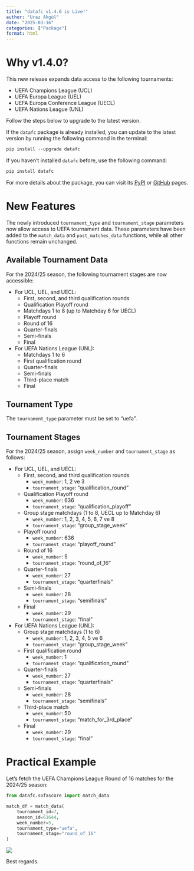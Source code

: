 ```yaml
---
title: "datafc v1.4.0 is Live!"
author: "Uraz Akgül"
date: "2025-03-16"
categories: ["Package"]
format: html
---
```


# Why v1.4.0?

This new release expands data access to the following tournaments:

* UEFA Champions League (UCL)
* UEFA Europa League (UEL)
* UEFA Europa Conference League (UECL)
* UEFA Nations League (UNL)

Follow the steps below to upgrade to the latest version.

If the `datafc` package is already installed, you can update to the latest version by running the following command in the terminal:

```python
pip install --upgrade datafc
```

If you haven't installed `datafc` before, use the following command:

```python
pip install datafc
```

For more details about the package, you can visit its [PyPI](https://pypi.org/project/datafc/){target="_blank"} or [GitHub](https://github.com/urazakgul/datafc){target="_blank"} pages.

# New Features

The newly introduced `tournament_type` and `tournament_stage` parameters now allow access to UEFA tournament data. These parameters have been added to the `match_data` and `past_matches_data` functions, while all other functions remain unchanged.

## Available Tournament Data

For the 2024/25 season, the following tournament stages are now accessible:

* For UCL, UEL, and UECL:
  * First, second, and third qualification rounds
  * Qualification Playoff round
  * Matchdays 1 to 8 (up to Matchday 6 for UECL)
  * Playoff round
  * Round of 16
  * Quarter-finals
  * Semi-finals
  * Final

* For UEFA Nations League (UNL):
  * Matchdays 1 to 6
  * First qualification round
  * Quarter-finals
  * Semi-finals
  * Third-place match
  * Final

## Tournament Type

The `tournament_type` parameter must be set to "uefa".

## Tournament Stages

For the 2024/25 season, assign `week_number` and `tournament_stage` as follows:

* For UCL, UEL, and UECL:
  * First, second, and third qualification rounds
    * `week_number`: 1, 2 ve 3
    * `tournament_stage`: "qualification_round"
  * Qualification Playoff round
    * `week_number`: 636
    * `tournament_stage`: "qualification_playoff"
  * Group stage matchdays (1 to 8, UECL up to Matchday 6)
    * `week_number`: 1, 2, 3, 4, 5, 6, 7 ve 8
    * `tournament_stage`: "group_stage_week"
  * Playoff round
    * `week_number`: 636
    * `tournament_stage`: "playoff_round"
  * Round of 16
    * `week_number`: 5
    * `tournament_stage`: "round_of_16"
  * Quarter-finals
    * `week_number`: 27
    * `tournament_stage`: "quarterfinals"
  * Semi-finals
    * `week_number`: 28
    * `tournament_stage`: "semifinals"
  * Final
    * `week_number`: 29
    * `tournament_stage`: "final"

* For UEFA Nations League (UNL):
  * Group stage matchdays (1 to 6)
    * `week_number`: 1, 2, 3, 4, 5 ve 6
    * `tournament_stage`: "group_stage_week"
  * First qualification round
    * `week_number`: 1
    * `tournament_stage`: "qualification_round"
  * Quarter-finals
    * `week_number`: 27
    * `tournament_stage`: "quarterfinals"
  * Semi-finals
    * `week_number`: 28
    * `tournament_stage`: "semifinals"
  * Third-place match
    * `week_number`: 50
    * `tournament_stage`: "match_for_3rd_place"
  * Final
    * `week_number`: 29
    * `tournament_stage`: "final"

# Practical Example

Let's fetch the UEFA Champions League Round of 16 matches for the 2024/25 season:

```python
from datafc.sofascore import match_data

match_df = match_data(
    tournament_id=7,
    season_id=61644,
    week_number=5,
    tournament_type="uefa",
    tournament_stage="round_of_16"
)
```

![](imgs/img1.PNG)

Best regards.